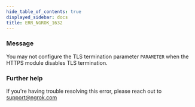 ```yaml
---
hide_table_of_contents: true
displayed_sidebar: docs
title: ERR_NGROK_1632
---
```


### Message

You may not configure the TLS termination parameter `PARAMETER` when the HTTPS module disables TLS termination.

### Further help

If you're having trouble resolving this error, please reach out to [support@ngrok.com](mailto:support@ngrok.com?subject=Help%20with%20ERR_NGROK_1632)
